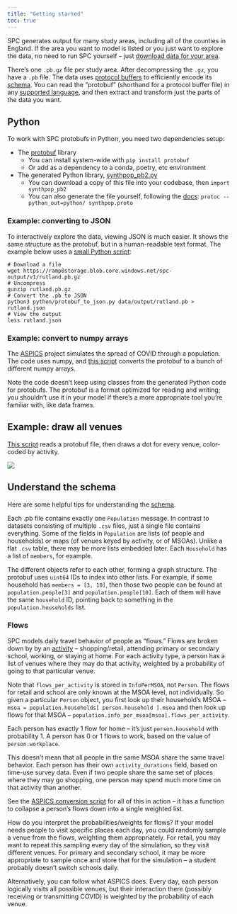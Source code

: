 ```yaml
---
title: "Getting started"
toc: true
---
```


SPC generates output for many study areas, including all of the counties in
England. If the area you want to model is listed or you just want to explore
the data, no need to run SPC yourself -- just [download data for your
area](outputs.qmd).

There's one `.pb.gz` file per study area. After decompressing the `.gz`, you
have a `.pb` file. The data uses [protocol
buffers](https://developers.google.com/protocol-buffers/docs/overview) to
efficiently encode its
[schema](https://github.com/alan-turing-institute/uatk-spc/blob/main/synthpop.proto). You
can read the "protobuf" (shorthand for a protocol buffer file) in any
[supported
language](https://developers.google.com/protocol-buffers/docs/overview#cross-lang),
and then extract and transform just the parts of the data you want.

## Python

To work with SPC protobufs in Python, you need two dependencies setup:

- The [protobuf](https://pypi.org/project/protobuf/) library
  - You can install system-wide with `pip install protobuf`
  - Or add as a dependency to a conda, poetry, etc environment
- The generated Python library, [synthpop_pb2.py](https://raw.githubusercontent.com/alan-turing-institute/uatk-spc/main/python/synthpop_pb2.py)
  - You can download a copy of this file into your codebase, then `import synthpop_pb2`
  - You can also generate the file yourself, following the [docs](https://developers.google.com/protocol-buffers/docs/reference/python-generated): `protoc --python_out=python/ synthpop.proto`

### Example: converting to JSON

To interactively explore the data, viewing JSON is much easier. It shows the
same structure as the protobuf, but in a human-readable text format. The
example below uses a [small Python
script](https://github.com/alan-turing-institute/uatk-spc/blob/main/python/protobuf_to_json.py):

```shell
# Download a file
wget https://ramp0storage.blob.core.windows.net/spc-output/v1/rutland.pb.gz
# Uncompress
gunzip rutland.pb.gz
# Convert the .pb to JSON
python3 python/protobuf_to_json.py data/output/rutland.pb > rutland.json
# View the output
less rutland.json
```

### Example: convert to numpy arrays

The [ASPICS](https://github.com/alan-turing-institute/uatk-aspics) project simulates the
spread of COVID through a population. The code uses numpy, and [this
script](https://github.com/alan-turing-institute/uatk-aspics/blob/main/convert_snapshot.py)
converts the protobuf to a bunch of different numpy arrays.

Note the code doesn't keep using classes from the generated Python code for
protobufs. The protobuf is a format optimized for reading and writing; you
shouldn't use it in your model if there's a more appropriate tool you're
familiar with, like data frames.

## Example: draw all venues

[This
script](https://github.com/alan-turing-institute/uatk-spc/blob/main/python/draw_venues.py)
reads a protobuf file, then draws a dot for every venue, color-coded by
activity.

![](img/venues.gif)

## Understand the schema

Here are some helpful tips for understanding the
[schema](https://github.com/alan-turing-institute/uatk-spc/blob/main/synthpop.proto).

Each .pb file contains exactly one `Population` message. In contrast to
datasets consisting of multiple `.csv` files, just a single file contains
everything. Some of the fields in `Population` are lists (of people and
households) or maps (of venues keyed by activity, or of MSOAs). Unlike a flat
`.csv` table, there may be more lists embedded later. Each `Household` has a
list of `members`, for example.

The different objects refer to each other, forming a graph structure. The
protobuf uses `uint64` IDs to index into other lists. For example, if some
household has `members = [3, 10]`, then those two people can be found at
`population.people[3]` and `population.people[10]`. Each of them will have the
same `household` ID, pointing back to something in the `population.households`
list.

### Flows

SPC models daily travel behavior of people as "flows." Flows are broken down by
by an
[activity](https://github.com/alan-turing-institute/uatk-spc/blob/feffb857c6fbbd7c2b3dd1f3cb46e67677185897/synthpop.proto#L196)
-- shopping/retail, attending primary or secondary school, working, or staying
at home. For each activity type, a person has a list of venues where they may
do that activity, weighted by a probability of going to that particular venue.

Note that `flows_per_activity` is stored in `InfoPerMSOA`, not `Person`. The
flows for retail and school are only known at the MSOA level, not individually.
So given a particular `Person` object, you first look up their household's MSOA
-- `msoa = population.households[ person.household ].msoa` and then look up
flows for that MSOA -- `population.info_per_msoa[msoa].flows_per_activity`.

Each person has exactly 1 flow for home -- it's just `person.household` with
probability 1. A person has 0 or 1 flows to work, based on the value of
`person.workplace`.

This doesn't mean that all people in the same MSOA share the same travel
behavior. Each person has their own `activity_durations` field, based on
time-use survey data. Even if two people share the same set of places where
they may go shopping, one person may spend much more time on that activity than
another.

See the [ASPICS conversion
script](https://github.com/alan-turing-institute/uatk-aspics/blob/c8ad47cb01b084028b2f8ca90fcf078470efbee0/convert_snapshot.py#L166)
for all of this in action -- it has a function to collapse a person's flows
down into a single weighted list.

How do you interpret the probabilities/weights for flows? If your model needs
people to visit specific places each day, you could randomly sample a venue
from the flows, weighting them appropriately. For retail, you may want to
repeat this sampling every day of the simulation, so they visit different
venues. For primary and secondary school, it may be more appropriate to sample
once and store that for the simulation -- a student probably doesn't switch
schools daily.

Alternatively, you can follow what ASPICS does. Every day, each person
logically visits all possible venues, but their interaction there (possibly
receiving or transmitting COVID) is weighted by the probability of each venue.
